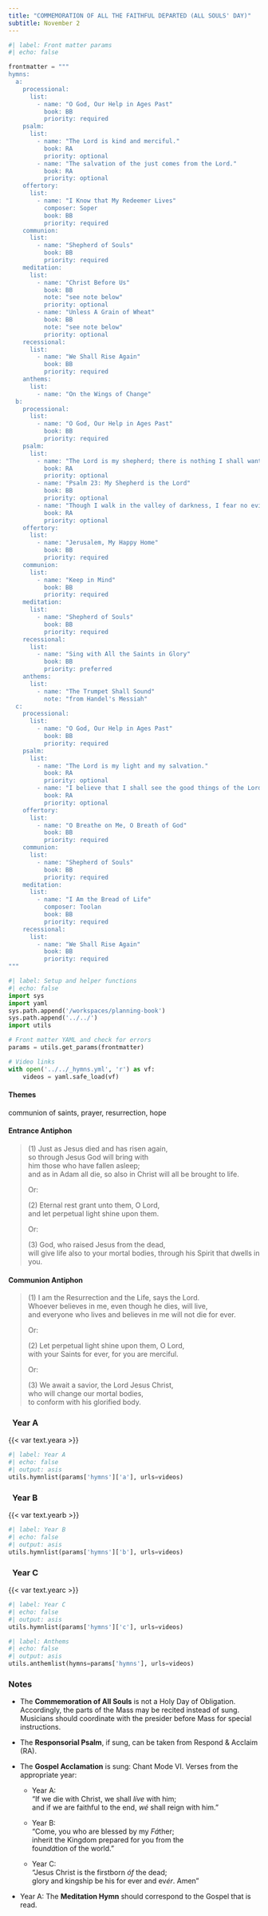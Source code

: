 ```yaml
---
title: "COMMEMORATION OF ALL THE FAITHFUL DEPARTED (ALL SOULS' DAY)"
subtitle: November 2
---
```


```python
#| label: Front matter params
#| echo: false

frontmatter = """
hymns:
  a:
    processional:
      list:
        - name: "O God, Our Help in Ages Past"
          book: BB
          priority: required
    psalm:
      list:
        - name: "The Lord is kind and merciful."
          book: RA
          priority: optional
        - name: "The salvation of the just comes from the Lord."
          book: RA
          priority: optional
    offertory:
      list:
        - name: "I Know that My Redeemer Lives"
          composer: Soper
          book: BB
          priority: required
    communion:
      list:
        - name: "Shepherd of Souls"
          book: BB
          priority: required
    meditation:
      list:
        - name: "Christ Before Us"
          book: BB
          note: "see note below"
          priority: optional
        - name: "Unless A Grain of Wheat"
          book: BB
          note: "see note below"
          priority: optional
    recessional:
      list:
        - name: "We Shall Rise Again"
          book: BB
          priority: required
    anthems:
      list:
        - name: "On the Wings of Change"
  b:
    processional:
      list:
        - name: "O God, Our Help in Ages Past"
          book: BB
          priority: required
    psalm:
      list:
        - name: "The Lord is my shepherd; there is nothing I shall want."
          book: RA
          priority: optional
        - name: "Psalm 23: My Shepherd is the Lord"
          book: BB
          priority: optional
        - name: "Though I walk in the valley of darkness, I fear no evil, for you are with me."
          book: RA
          priority: optional
    offertory:
      list:
        - name: "Jerusalem, My Happy Home"
          book: BB
          priority: required
    communion:
      list:
        - name: "Keep in Mind"
          book: BB
          priority: required
    meditation:
      list:
        - name: "Shepherd of Souls"
          book: BB
          priority: required
    recessional:
      list:
        - name: "Sing with All the Saints in Glory"
          book: BB
          priority: preferred
    anthems:
      list:
        - name: "The Trumpet Shall Sound"
          note: "from Handel's Messiah"
  c:
    processional:
      list:
        - name: "O God, Our Help in Ages Past"
          book: BB
          priority: required
    psalm:
      list:
        - name: "The Lord is my light and my salvation."
          book: RA
          priority: optional
        - name: "I believe that I shall see the good things of the Lord in the land of the living."
          book: RA
          priority: optional
    offertory:
      list:
        - name: "O Breathe on Me, O Breath of God"
          book: BB
          priority: required
    communion:
      list:
        - name: "Shepherd of Souls"
          book: BB
          priority: required
    meditation:
      list:
        - name: "I Am the Bread of Life"
          composer: Toolan
          book: BB
          priority: required
    recessional:
      list:
        - name: "We Shall Rise Again"
          book: BB
          priority: required
"""
```

```python
#| label: Setup and helper functions
#| echo: false
import sys
import yaml
sys.path.append('/workspaces/planning-book')
sys.path.append('../../')
import utils

# Front matter YAML and check for errors
params = utils.get_params(frontmatter)

# Video links
with open('../../_hymns.yml', 'r') as vf:
    videos = yaml.safe_load(vf)
```

:::  {.red}
#### **Themes**
:::

communion of saints, prayer, resurrection, hope

:::  {.red}
#### **Entrance Antiphon**
:::

> [(1)]{.red} Just as Jesus died and has risen again,  
> so through Jesus God will bring with  
> him those who have fallen asleep;  
> and as in Adam all die, so also in Christ will all be brought to life.  
>  
> [Or:]{.red}  
> 
> [(2)]{.red} Eternal rest grant unto them, O Lord,  
> and let perpetual light shine upon them.  
>  
> [Or:]{.red}  
> 
> [(3)]{.red} God, who raised Jesus from the dead,  
> will give life also to your mortal bodies, through his Spirit that dwells in you.  

:::  {.red}
#### **Communion Antiphon**
:::

> [(1)]{.red} I am the Resurrection and the Life, says the Lord.  
> Whoever believes in me, even though he dies, will live,  
> and everyone who lives and believes in me will not die for ever.  
>  
> [Or:]{.red}  
> 
> [(2)]{.red} Let perpetual light shine upon them, O Lord,  
> with your Saints for ever, for you are merciful.  
>  
> [Or:]{.red}  
> 
> [(3)]{.red} We await a savior, the Lord Jesus Christ,  
> who will change our mortal bodies,  
> to conform with his glorified body.

::: {.titlered}
### &nbsp; Year A
:::
{{< var text.yeara >}}

```python
#| label: Year A
#| echo: false
#| output: asis
utils.hymnlist(params['hymns']['a'], urls=videos)
```

::: {.titlered}
### &nbsp; Year B
:::
{{< var text.yearb >}}

```python
#| label: Year B
#| echo: false
#| output: asis
utils.hymnlist(params['hymns']['b'], urls=videos)
```

::: {.titlered}
### &nbsp; Year C
:::
{{< var text.yearc >}}

```python
#| label: Year C
#| echo: false
#| output: asis
utils.hymnlist(params['hymns']['c'], urls=videos)
```


```python
#| label: Anthems
#| echo: false
#| output: asis
utils.anthemlist(hymns=params['hymns'], urls=videos)
```

::: {.red}
### Notes
:::

* The **Commemoration of All Souls** is not a Holy Day of Obligation.
Accordingly, the parts of the Mass may be recited instead of sung.
Musicians should coordinate with the presider before Mass for special
instructions.
* The **Responsorial Psalm**, if sung, can be taken from Respond &
Acclaim (RA).
* The **Gospel Acclamation** is sung: Chant Mode VI. Verses from the
appropriate year:

  - [Year A:]{.red}  
    “If we die with Christ, we shall *líve* with him;  
     and if we are faithful to the end, *wé* shall reign with him.”
  
  - [Year B:]{.red}  
    “Come, you who are blessed by my *Fá*ther;  
    inherit the Kingdom prepared for you from the  
    foun*dá*tion of the world.”

  - [Year C:]{.red}  
    “Jesus Christ is the firstborn *óf* the dead;  
     glory and kingship be his for ever and ev*ér*. Amen"

* [Year A:]{.red} The **Meditation Hymn** should correspond to the Gospel that is read.